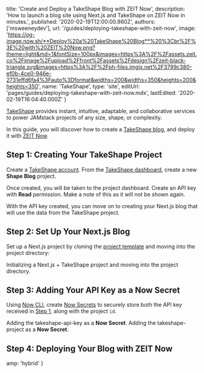 
  title: 'Create and Deploy a TakeShape Blog with ZEIT Now',
  description:
    'How to launch a blog site using Next.js and TakeShape on ZEIT Now in minutes.',
  published: '2020-02-19T12:00:00.860Z',
  authors: ['msweeneydev'],
  url: '/guides/deploying-takeshape-with-zeit-now',
  image:
    'https://og-image.now.sh/**Deploy%20a%20TakeShape%20Blog**%20%3Cbr%2F%3E%20with%20ZEIT%20Now.png?theme=light&md=1&fontSize=100px&images=https%3A%2F%2Fassets.zeit.co%2Fimage%2Fupload%2Ffront%2Fassets%2Fdesign%2Fzeit-black-triangle.svg&images=https%3A%2F%2Fph-files.imgix.net%2F3799c380-ef0b-4ce0-946e-2731effd6fa4%3Fauto%3Dformat&widths=200&widths=350&heights=200&heights=350',
  name: 'TakeShape',
  type: 'site',
  editUrl: 'pages/guides/deploying-takeshape-with-zeit-now.mdx',
  lastEdited: '2020-02-19T16:04:40.000Z'
}

[TakeShape](https://www.takeshape.io/) provides instant, intuitive, adaptable, and collaborative services to power JAMstack projects of any size, shape, or complexity.

In this guide, you will discover how to create a [TakeShape blog](https://nextjs-takeshape.now-examples.now.sh/), and deploy it with [ZEIT Now](/).

## Step 1: Creating Your TakeShape Project

Create a [TakeShape account](https://app.takeshape.io/signup). From the [TakeShape dashboard](https://app.takeshape.io/projects), create a new **Shape Blog** project.

Once created, you will be taken to the project dashboard. Create an API key with **Read** permission. Make a note of this as it will not be shown again.

With the API key created, you can move on to creating your Next.js blog that will use the data from the TakeShape project.

## Step 2: Set Up Your Next.js Blog

Set up a Next.js project by cloning the [project template](https://github.com/takeshape/takeshape-samples/tree/master/shape-blog-nextjs) and moving into the project directory:

<Snippet dark text="git clone https://github.com/takeshape/takeshape-samples takeshape-samples && cd takeshape-samples/shape-blog-nextjs" />
<Caption>Initializing a Next.js + TakeShape project and moving into the project directory.</Caption>

## Step 3: Adding Your API Key as a Now Secret

Using [Now CLI](/download), create [Now Secrets](/docs/v2/serverless-functions/env-and-secrets/) to securely store both the API key received in [Step 1](#step-1:creating-your-api-keys), along with the project `id`.

<Snippet dark text="now secrets add TAKEHSAPE-API-KEY [your-takeshape-api-key]" />
<Caption>
  Adding the <InlineCode>takeshape-api-key</InlineCode> as a <strong>Now Secret</strong>.
</Caption>

<Snippet dark text="now secrets add TAKESHAPE-PROJECT [your-takeshape-project-id]" />
<Caption>
  Adding the <InlineCode>takeshape-project</InlineCode> as a <strong>Now Secret</strong>.
</Caption>

## Step 4: Deploying Your Blog with ZEIT Now

<DeploySection meta={meta} />


  amp: 'hybrid'
}
